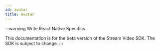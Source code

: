 ```yaml
---
id: avatar
title: Avatar
---
```


:::warning
Write React Native Specifics

This documentation is for the beta version of the Stream Video SDK.
The SDK is subject to change.
:::
